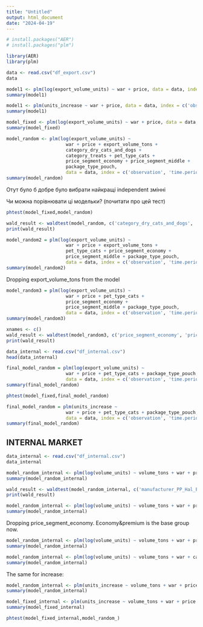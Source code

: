 ```yaml
---
title: "Untitled"
output: html_document
date: "2024-04-19"
---
```


```r
# install.packages("AER")
# install.packages("plm")
```

```r
library(AER)
library(plm)
```

```r
data <- read.csv("df_export.csv")
data
```

```r
model1 <- plm(log(export_volume_units) ~ war + price, data = data, index = c('observation', 'time.period'), model="within")
summary(model1)
```

```r
model1 <- plm(units_increase ~ war + price, data = data, index = c('observation', 'time.period'), model="within")
summary(model1)
```

```r
model_fixed <- plm(log(export_volume_units) ~ war + price, data = data, index = c('observation', 'time.period'), model="within")
summary(model_fixed)
```

```r
model_random <- plm(log(export_volume_units) ~ 
                      war + price + export_volume_tons + 
                      category_dry_cats_and_dogs +
                      category_treats + pet_type_cats +
                      price_segment_economy + price_segment_middle +
                      package_type_pouch, 
                      data = data, index = c('observation', 'time.period'), model="random")
summary(model_random)
```

Отут було б добре було вибрати найкращі independent змінні

Чи можна порівнювати ці модельки? (почитати про цей тест)

```r
phtest(model_fixed,model_random)
```

```r
wald_result <- waldtest(model_random, c('category_dry_cats_and_dogs', 'category_treats'))
print(wald_result)
```

```r
model_random2 = plm(log(export_volume_units) ~ 
                      war + price + export_volume_tons + 
                      pet_type_cats + price_segment_economy + 
                      price_segment_middle + package_type_pouch, 
                      data = data, index = c('observation', 'time.period'), model="random")
summary(model_random2)
```

Dropping export_volume_tons from the model

```r
model_random3 = plm(log(export_volume_units) ~ 
                      war + price + pet_type_cats + 
                      price_segment_economy + 
                      price_segment_middle + package_type_pouch, 
                      data = data, index = c('observation', 'time.period'), model="random")
summary(model_random3)
```

```r
xnames <- c()
wald_result <- waldtest(model_random3, c('price_segment_economy', 'price_segment_middle'))
print(wald_result)
```

```r
data_internal <- read.csv("df_internal.csv")
head(data_internal)
```

```r
final_model_random = plm(log(export_volume_units) ~ 
                      war + price + pet_type_cats + package_type_pouch, 
                      data = data, index = c('observation', 'time.period'), model="random")
summary(final_model_random)
```

```r
phtest(model_fixed,final_model_random)
```

```r
final_model_random = plm(units_increase ~ 
                      war + price + pet_type_cats + package_type_pouch, 
                      data = data, index = c('observation', 'time.period'), model="random")
summary(final_model_random)
```

## INTERNAL MARKET

```r
data_internal <- read.csv("df_internal.csv")
data_internal
```

```r
model_random_internal <- plm(log(volume_units) ~ volume_tons + war + price + category_dry_cats_and_dogs + category_treats + manufacturer_PP_Hal_Euro_Contract+ manufacturer_TOV_KORMOTECH + manufacturer_TOV_PTF_TECHNO + pet_type_cats + price_segment_economy + price_segment_middle + package_type_can + package_type_glass_jar + package_type_pack + package_type_pouch, data = data_internal, index = c('observation', 'time.period'), model="random")
summary(model_random_internal)
```

```r
wald_result <- waldtest(model_random_internal, c('manufacturer_PP_Hal_Euro_Contract',                                   'manufacturer_TOV_KORMOTECH', 'manufacturer_TOV_PTF_TECHNO'))
print(wald_result)
```

```r
model_random_internal <- plm(log(volume_units) ~ volume_tons + war + price + category_dry_cats_and_dogs + category_treats + pet_type_cats + price_segment_economy + price_segment_middle + package_type_can + package_type_glass_jar + package_type_pack + package_type_pouch, data = data_internal, index = c('observation', 'time.period'), model="random")
summary(model_random_internal)
```

Dropping price_segment_economy. Economy&premium is the base group now.

```r
model_random_internal <- plm(log(volume_units) ~ volume_tons + war + price + category_dry_cats_and_dogs + category_treats + pet_type_cats + price_segment_middle + package_type_can + package_type_glass_jar + package_type_pack + package_type_pouch, data = data_internal, index = c('observation', 'time.period'), model="random")
summary(model_random_internal)
```

```r
model_random_internal <- plm(log(volume_units) ~ volume_tons + war + category_dry_cats_and_dogs + category_treats + pet_type_cats + price_segment_middle + package_type_can + package_type_glass_jar + package_type_pack + package_type_pouch, data = data_internal, index = c('observation', 'time.period'), model="random")
summary(model_random_internal)
```

The same for increase:

```r
model_random_internal <- plm(units_increase ~ volume_tons + war + price + category_dry_cats_and_dogs + category_treats + manufacturer_PP_Hal_Euro_Contract+ manufacturer_TOV_KORMOTECH + manufacturer_TOV_PTF_TECHNO + pet_type_cats + price_segment_economy + price_segment_middle + package_type_can + package_type_glass_jar + package_type_pack + package_type_pouch, data = data_internal, index = c('observation', 'time.period'), model="random")
summary(model_random_internal)
```

```r
model_fixed_internal <- plm(units_increase ~ volume_tons + war + price + category_dry_cats_and_dogs + category_treats + manufacturer_PP_Hal_Euro_Contract+ manufacturer_TOV_KORMOTECH + manufacturer_TOV_PTF_TECHNO + pet_type_cats + price_segment_economy + price_segment_middle + package_type_can + package_type_glass_jar + package_type_pack + package_type_pouch, data = data_internal, index = c('observation', 'time.period'), model="within")
summary(model_fixed_internal)
```

```r
phtest(model_fixed_internal,model_random_)
```

